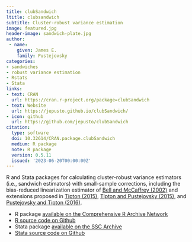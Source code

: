 ```yaml
---
title: clubSandwich
ltitle: clubsandwich
subtitle: Cluster-robust variance estimation
image: featured.jpg
header-image: sandwich-plate.jpg
author: 
 - name:
    given: James E. 
    family: Pustejovsky
categories:
- sandwiches
- robust variance estimation
- Rstats
- Stata
links:
- text: CRAN
  url: https://cran.r-project.org/package=clubSandwich
- text: Website
  url: https://jepusto.github.io/clubSandwich/
- icon: github
  url: https://github.com/jepusto/clubSandwich
citation:
  type: software
  doi: 10.32614/CRAN.package.clubSandwich
  medium: R package
  note: R package
  version: 0.5.11
  issued: '2023-06-20T00:00:00Z'
---
```


R and Stata packages for calculating cluster-robust variance estimators (i.e., sandwich estimators) with small-sample corrections, including the bias-reduced linearization estimator of [Bell and McCaffrey (2002)](http://www.statcan.gc.ca/pub/12-001-x/2002002/article/9058-eng.pdf) and extensions proposed in [Tipton (2015)](http://psycnet.apa.org/record/2014-14616-001), [Tipton and Pustejovsky (2015)](/publication/rve-for-meta-regression/), and [Pustejovsky and Tipton (2016)](/publication/rve-in-fixed-effects-models/). 

- R package [available on the Comprehensive R Archive Network](https://cran.r-project.org/package=clubSandwich)
- [R source code on Github](https://github.com/jepusto/clubSandwich)
- Stata package [available on the SSC Archive](https://ideas.repec.org/c/boc/bocode/s458352.html)
- [Stata source code on Github](https://github.com/jepusto/clubSandwich-Stata)

